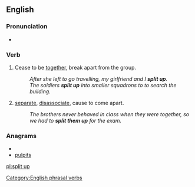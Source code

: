 ==English==

===Pronunciation===
* {{audio|En-us-split up.ogg|Audio (US)}}

===Verb===
{{en-verb|splits up|splitting up|split up|split up}}

# {{context|intransitive|idiom|Of a group of people}} Cease to be [[together]], break apart from the group.
#:''After she left to go travelling, my girlfriend and I '''split up'''.''
#:''The soldiers '''split up''' into smaller squadrons to to search the building.''
# {{transitive}} [[separate]], [[disassociate]], cause to come apart.
#:''The brothers never behaved in class when they were together, so we had to '''split them up''' for the exam.''

===Anagrams===
* {{alphagram|ilppstu}}
* [[pulpits#English|pulpits]]

[[Category:English phrasal verbs]]
[[pl:split up]]